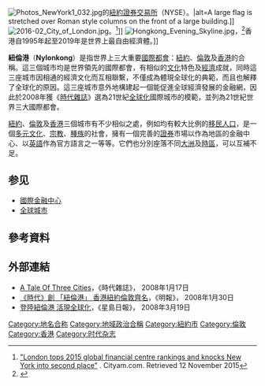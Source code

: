 {{distinguish|紐倫堡}}

[[File:Photos_NewYork1_032.jpg|thumb]]的[[紐約證券交易所|紐約證券交易所]]（NYSE）。|alt=A large flag is stretched over Roman style columns on the front of a large building.]]
[[File:2016-02_City_of_London.jpg|thumb]]。<ref>[http://www.cityam.com/224938/london-top-world "London tops 2015 global financial centre rankings and knocks New York into second place"] {{Wayback|url=http://www.cityam.com/224938/london-top-world |date=20160322090709 }}. Cityam.com. Retrieved 12 November 2015</ref>]]
[[File:Hongkong_Evening_Skyline.jpg|thumb]]，<ref name="Index of Economic Freedom">{{cite web|url=http://www.heritage.org/index/Explore.aspx|title=''Index of Economic Freedom''|publisher=Heritage Foundation|accessdate=2020-02-11|archive-date=2013-01-13|archive-url=https://web.archive.org/web/20130113104809/http://www.heritage.org/index/explore.aspx|dead-url=no}}</ref>香港自1995年起至2019年是世界上最自由經濟體。]]

'''紐倫港'''（'''Nylonkong'''）是指世界上三大重要[[國際都會|國際都會]]：[[紐約|紐約]]、[[倫敦|倫敦]]及[[香港|香港]]的合稱。這三個城市均是世界領先的國際都會，有相似的[[文化|文化]]特色及[[經濟|經濟]]成就，同時這三座城市因相通的經濟文化而互相聯繫，不僅成為體現全球化的典範，而且也解釋了全球化的原因。這三座城市意外地構建起一個能促進全球經濟發展的金融網，因此於2008年獲《[[時代雜誌|時代雜誌]]》選為21世紀[[全球化|全球化]]國際城市的模範，並列為21世紀世界三大國際都會。

[[紐約|紐約]]、[[倫敦|倫敦]]及[[香港|香港]]三個城市有不少相似之處，例如均有較大比例的[[移民|移民]][[人口|人口]]，是一個[[多元文化|多元文化]]、[[宗教|宗教]]、[[種族|種族]]的社會，擁有一個完善的[[證券|證券]]市場以作為地區的金融中心、以[[英語|英語]]作為官方語言之一等等。它們也分別座落不同[[大洲|大洲]]及[[時區|時區]]，可以互補不足。

==参见==
*[[國際金融中心|國際金融中心]]
*[[全球城市|全球城市]]

==參考資料==
{{reflist}}

==外部連結==
*[http://www.time.com/time/magazine/article/0,9171,1704398,00.html A Tale Of Three Cities]，《時代雜誌》， 2008年1月17日 {{en}}
*[http://www.mpfinance.com/htm/Finance/20080130/News/ek1_ek1a2.htm 《時代》創 「紐倫港」 香港紐約倫敦齊名]，《明報》， 2008年1月30日
*[https://web.archive.org/web/20080703100013/http://edu.singtao.com/article/article_detail.asp?id=875 登陸紐倫港 活現全球化]，《星島日報》， 2008年3月19日

{{econ-stub}}
[[Category:地名合称|Category:地名合称]]
[[Category:地域政治合稱|Category:地域政治合稱]]
[[Category:紐約市|Category:紐約市]]
[[Category:倫敦|Category:倫敦]]
[[Category:香港|Category:香港]]
[[Category:时代杂志|Category:时代杂志]]